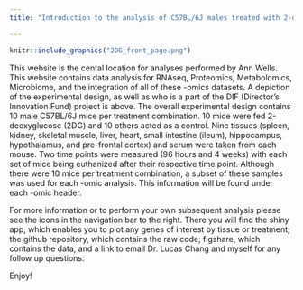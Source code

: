 ```yaml
---
title: "Introduction to the analysis of C57BL/6J males treated with 2-deoxyglucose (2DG)"

---
```


```r
knitr::include_graphics("2DG_front_page.png")
```

This website is the cental location for analyses performed by Ann Wells. This website contains data analysis for RNAseq, Proteomics, Metabolomics, Microbiome, and the integration of all of these -omics datasets. A depiction of the experimental design, as well as who is a part of the DIF (Director's Innovation Fund) project is above. The overall experimental design contains 10 male C57BL/6J mice per treatment combination. 10 mice were fed 2-deoxyglucose (2DG) and 10 others acted as a control. Nine tissues (spleen, kidney, skeletal muscle, liver, heart, small intestine (ileum), hippocampus, hypothalamus, and pre-frontal cortex) and serum were taken from each mouse. Two time points were measured (96 hours and 4 weeks) with each set of mice being euthanized after their respective time point. Although there were 10 mice per treatment combination, a subset of these samples was used for each -omic analysis. This information will be found under each -omic header.

For more information or to perform your own subsequent analysis please see the icons in the navigation bar to the right. There you will find the shiny app, which enables you to plot any genes of interest by tissue or treatment; the github repository, which contains the raw code; figshare, which contains the data, and a link to email Dr. Lucas Chang and myself for any follow up questions.

Enjoy!
